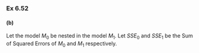 ### Ex 6.52

#### (b)

Let the model $M_0$ be nested in the model $M_1$.
Let $SSE_0$ and $SSE_1$ be the Sum of Squared Errors of $M_0$ and $M_1$ respectively.

